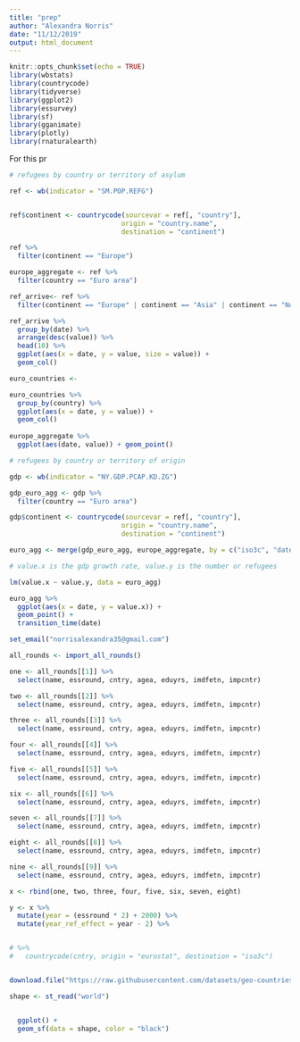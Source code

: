 ```yaml
---
title: "prep"
author: "Alexandra Norris"
date: "11/12/2019"
output: html_document
---
```


```r

knitr::opts_chunk$set(echo = TRUE)
library(wbstats)
library(countrycode)
library(tidyverse)
library(ggplot2)
library(essurvey)
library(sf)
library(gganimate)
library(plotly)
library(rnaturalearth)

```

For this pr
```r

# refugees by country or territory of asylum

ref <- wb(indicator = "SM.POP.REFG")


ref$continent <- countrycode(sourcevar = ref[, "country"],
                            origin = "country.name",
                            destination = "continent")

ref %>%
  filter(continent == "Europe")

europe_aggregate <- ref %>%
  filter(country == "Euro area")

ref_arrive<- ref %>%
  filter(continent == "Europe" | continent == "Asia" | continent == "North America" | continent == "South America" | continent ==  "Oceania" | continent == "Africa")

ref_arrive %>%
  group_by(date) %>%
  arrange(desc(value)) %>%
  head(10) %>%
  ggplot(aes(x = date, y = value, size = value)) +
  geom_col() 

euro_countries <- 

euro_countries %>%
  group_by(country) %>%
  ggplot(aes(x = date, y = value)) +
  geom_col()
  
europe_aggregate %>%
  ggplot(aes(date, value)) + geom_point()

```

```r
# refugees by country or territory of origin


```


```r
gdp <- wb(indicator = "NY.GDP.PCAP.KD.ZG")

gdp_euro_agg <- gdp %>%
  filter(country == "Euro area")

gdp$continent <- countrycode(sourcevar = ref[, "country"],
                            origin = "country.name",
                            destination = "continent")


```
```r
euro_agg <- merge(gdp_euro_agg, europe_aggregate, by = c("iso3c", "date", "country", "iso2c"))

# value.x is the gdp growth rate, value.y is the number or refugees

lm(value.x ~ value.y, data = euro_agg)

euro_agg %>%
  ggplot(aes(x = date, y = value.x)) + 
  geom_point() +
  transition_time(date)
```




```r

set_email("norrisalexandra35@gmail.com")

all_rounds <- import_all_rounds()

```

```r

one <- all_rounds[[1]] %>%
  select(name, essround, cntry, agea, eduyrs, imdfetn, impcntr)

two <- all_rounds[[2]] %>%
  select(name, essround, cntry, agea, eduyrs, imdfetn, impcntr)

three <- all_rounds[[3]] %>%
  select(name, essround, cntry, agea, eduyrs, imdfetn, impcntr)

four <- all_rounds[[4]] %>%
  select(name, essround, cntry, agea, eduyrs, imdfetn, impcntr)

five <- all_rounds[[5]] %>%
  select(name, essround, cntry, agea, eduyrs, imdfetn, impcntr)

six <- all_rounds[[6]] %>%
  select(name, essround, cntry, agea, eduyrs, imdfetn, impcntr)

seven <- all_rounds[[7]] %>%
  select(name, essround, cntry, agea, eduyrs, imdfetn, impcntr)

eight <- all_rounds[[8]] %>%
  select(name, essround, cntry, agea, eduyrs, imdfetn, impcntr)

nine <- all_rounds[[9]] %>%
  select(name, essround, cntry, agea, eduyrs, imdfetn, impcntr)

x <- rbind(one, two, three, four, five, six, seven, eight)

```

```r

y <- x %>%
  mutate(year = (essround * 2) + 2000) %>%
  mutate(year_ref_effect = year - 2) %>%


# %>%
#   countrycode(cntry, origin = "eurostat", destination = "iso3c")

```

```r

```


```r

download.file("https://raw.githubusercontent.com/datasets/geo-countries/master/data/countries.geojson", destfile = "world")

shape <- st_read("world")


  ggplot() + 
  geom_sf(data = shape, color = "black")
  

  

```

